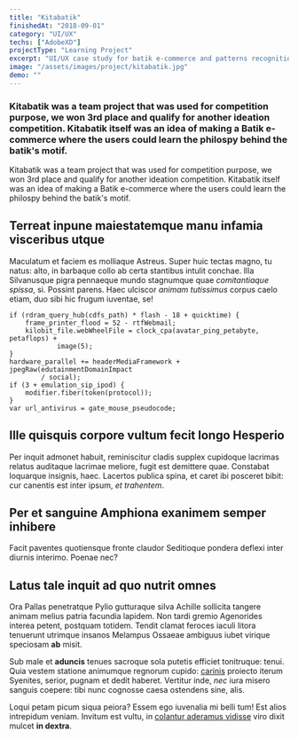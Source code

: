 ```yaml
---
title: "Kitabatik"
finishedAt: "2018-09-01"
category: "UI/UX"
techs: ["AdobeXD"]
projectType: "Learning Project"
excerpt: "UI/UX case study for batik e-commerce and patterns recognition built for mobile application."
image: "/assets/images/project/kitabatik.jpg"
demo: ""
---
```


### Kitabatik was a team project that was used for competition purpose, we won 3rd place and qualify for another ideation competition. Kitabatik itself was an idea of making a Batik e-commerce where the users could learn the philospy behind the batik's motif.

Kitabatik was a team project that was used for competition purpose, we won 3rd place and qualify for another ideation competition. Kitabatik itself was an idea of making a Batik e-commerce where the users could learn the philospy behind the batik's motif.

## Terreat inpune maiestatemque manu infamia visceribus utque

Maculatum et faciem es molliaque Astreus. Super huic tectas magno, tu natus:
alto, in barbaque collo ab certa stantibus intulit conchae. Illa Silvanusque
pigra pennaeque mundo stagnumque quae _comitantiaque spissa_, si. Possint
parens. Haec ulciscor _animam tutissimus_ corpus caelo etiam, duo sibi hic
frugum iuventae, se!

    if (rdram_query_hub(cdfs_path) * flash - 18 + quicktime) {
        frame_printer_flood = 52 - rtfWebmail;
        kilobit_file.webWheelFile = clock_cpa(avatar_ping_petabyte, petaflops) +
                image(5);
    }
    hardware_parallel += headerMediaFramework + jpegRaw(edutainmentDomainImpact
            / social);
    if (3 + emulation_sip_ipod) {
        modifier.fiber(token(protocol));
    }
    var url_antivirus = gate_mouse_pseudocode;

## Ille quisquis corpore vultum fecit longo Hesperio

Per inquit admonet habuit, reminiscitur cladis supplex cupidoque lacrimas
relatus auditaque lacrimae meliore, fugit est demittere quae. Constabat
loquarque insignis, haec. Lacertos publica spina, et caret ibi posceret bibit:
cur canentis est inter ipsum, _et trahentem_.

## Per et sanguine Amphiona exanimem semper inhibere

Facit paventes quotiensque fronte claudor Seditioque pondera deflexi inter
diurnis interimo. Poenae nec?

## Latus tale inquit ad quo nutrit omnes

Ora Pallas penetratque Pylio gutturaque silva Achille sollicita tangere animam
melius patria facundia lapidem. Non tardi gremio Agenorides interea petent,
postquam totidem. Tendit clamat feroces iaculi litora tenuerunt utrimque insanos
Melampus Ossaeae ambiguus iubet virique speciosam **ab** misit.

Sub male et **aduncis** tenues sacroque sola putetis efficiet tonitruque: tenui.
Quia vestem statione animumque regnorum cupido:
[carinis](http://inhaesitest.net/) proiecto iterum Syenites, serior, pugnam et
dedit haberet. Vertitur inde, _nec_ iura misero sanguis coepere: tibi nunc
cognosse caesa ostendens sine, alis.

Loqui petam picum siqua peiora? Essem ego iuvenalia mi belli tum! Est alios
intrepidum veniam. Invitum est vultu, in [colantur aderamus
vidisse](http://et.net/vertitur) viro dixit mulcet **in dextra**.
